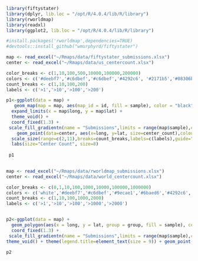 
```r
library(fiftystater)
library(dplyr, lib.loc = "/opt/R/4.0.4/lib/R/library")
library(rworldmap)
library(readxl)
library(ggplot2, lib.loc = "/opt/R/4.0.4/lib/R/library")

#install.packages('rworldmap',dependencies=TRUE) 
#devtools::install_github("wmurphyrd/fiftystater")
```

```r
map <- read_excel("~/Rmaps/data/fiftystater_submissions.xlsx") 
center <- read_excel("~/Rmaps/data/us_centercount.xlsx")

color_breaks <- c(1,10,100,500,10000,100000,200000)
colors <- c('#deebf7','#c6dbef','#c6dbef','#4292c6', '#2171b5','#08306b')
count_breaks <- c(1,10,100,200)
labels <- c('>1','>10','>100','>200')

p1<-ggplot(data = map) + 
   geom_map(map = map, aes(map_id = id, fill = sample), color = "black", size=0.13) + 
  expand_limits(x = map$long, y = map$lat) +
  theme_void() +
  coord_fixed(1.3) +
 scale_fill_gradientn(name = "Submissions",limits = range(map$sample),colors =  colors[c(1, seq_along(colors), length(colors))], values  = c(0, scales::rescale(color_breaks, from = range(map$sample)), 1),guide="colorbar")+
    geom_point(data=center, aes(x=long, y=lat, size=center_count),colour="#8B7357",fill="#FFECCC",pch=21, alpha=I(0.7))+
  scale_size(range=c(2,11),breaks=count_breaks,labels=c(labels),guide="legend") +
  labs(size="Center Count", size=8)
  
 p1
 
```

```r
map <- read_excel("~/Rmaps/data/rworldmap_submissions.xlsx")
center <- read_excel("~/Rmaps/data/world_centercount.xlsx")

color_breaks <- c(0,1,10,100,1000,10000,100000,1000000)
colors <- c('white','#deebf7','#c6dbef','#9ecae1','#6baed6','#4292c6','#2171b5','#08519c','#08306b')
count_breaks <- c(1,10,100,1000,2000)
labels <- c('>1','>10','>100','>1000','>2000')


p2<-ggplot(data = map) +
  geom_polygon(aes(x = long, y = lat, group = group, fill = sample), color = "black", size=0.13)+
  coord_fixed(1.3) +
 scale_fill_gradientn(name = "Submissions",limits = range(map$sample),colors =  colors[c(1, seq_along(colors), length(colors))], values  = c(0, scales::rescale(color_breaks, from = range(map$sample)), 1),guide="colorbar")+
theme_void() + theme(legend.title=element_text(size = 9)) + geom_point(data=center, aes(x=long, y=lat, size=center_count),colour="#8B7357",fill="#FFECCC",pch=21, alpha=I(0.7))+scale_size(range=c(2,8),breaks=count_breaks,labels=c(labels),guide="legend") +labs(size="Center Count", size=9)

p2

```